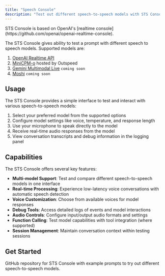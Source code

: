 ```yaml
---
title: "Speech Console"
description: "Test out different speech-to-speech models with STS Console"
---
```


<Note>
  STS Console is based on OpenAI's [realtime console](https://github.com/openai/openai-realtime-console).
</Note>

The STS Console gives ability to test a prompt with different speech to speech models. Supported models are:
  1. [OpenAI Realtime API](https://platform.openai.com/docs/guides/realtime)
  2. [MiniCPM-o](https://github.com/OpenBMB/MiniCPM-o) hosted by Outspeed
  3. [Gemini Multimodal Live](https://ai.google.dev/gemini-api/docs/multimodal-live) `coming soon`
  4. [Moshi](https://moshi.chat/) `coming soon`

## Usage

The STS Console provides a simple interface to test and interact with various speech-to-speech models:

1. Select your preferred model from the supported options
2. Configure model settings like voice, temperature, and response length
3. Use your microphone to speak directly to the model
4. Receive real-time audio responses from the model
5. View conversation transcripts and debug information in the logging panel

## Capabilities

The STS Console offers several key features:

- **Multi-model Support**: Test and compare different speech-to-speech models in one interface
- **Real-time Processing**: Experience low-latency voice conversations with automatic speech detection
- **Voice Customization**: Choose from available voices for model responses
- **Debug Tools**: Access detailed logs of events and model interactions
- **Audio Controls**: Configure input/output audio formats and settings
- **Function Calling**: Test model capabilities with tool integration (where supported)
- **Session Management**: Maintain conversation context within testing sessions

## Get Started

<CardGroup cols={2}>
  <Card
    title="Develop using STS Console locally"
    icon="github"
    href="https://github.com/outspeed-ai/realtime-console"
  >
    GitHub repository for STS Console with example prompts to try out different speech-to-speech models.
  </Card>
</CardGroup>